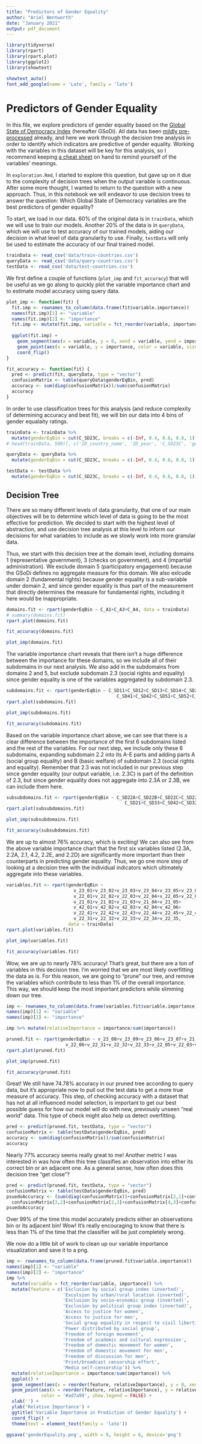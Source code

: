```yaml
---
title: "Predictors of Gender Equality"
author: "Ariel Wentworth"
date: "January 2021"
output: pdf_document
---
```


```r
library(tidyverse)
library(rpart)
library(rpart.plot)
library(ggplot2)
library(showtext)
```

```r
showtext_auto()
font_add_google(name = 'Lato', family = 'lato')
```

# Predictors of Gender Equality

In this file, we explore predictors of gender equality based on the [Global State of Democracy Index](https://www.idea.int/gsod-indices/dataset-resources) (hereafter GSoDi). All data has been [mildly pre-processed](https://github.com/ariel-j-w/GSoD-viz/blob/main/pre-processing.ipynb) already, and here we work through the decision tree analysis in order to identify which indicators are predictive of gender equality. Working with the variables in this dataset will be key for this analysis, so I recommend keeping [a cheat sheet](https://github.com/ariel-j-w/GSoD-viz/blob/main/Global%20State%20of%20Democracy%20Index%202020.png) on hand to remind yourself of the variables' meanings.

In `exploration.Rmd`, I started to explore this question, but gave up on it due to the complexity of decision trees when the output variable is continuous. After some more thought, I wanted to return to the question with a new approach. Thus, in this notebook we will endeavor to use decision trees to answer the question: Which Global State of Democracy variables are the best predictors of gender equality?

To start, we load in our data. 60% of the original data is in `trainData`, which we will use to train our models. Another 20% of the data is in `queryData`, which we will use to test accuracy of our trained models, aiding our decision in what level of data granularity to use. Finally, `testData` will only be used to estimate the accuracy of our final trained model.

```r
trainData <- read_csv('data/train-countries.csv')
queryData <- read_csv('data/query-countries.csv')
testData <- read_csv('data/test-countries.csv')
```

We first define a couple of functions (`plot_imp` and `fit_accuracy`) that will be useful as we go along to quickly plot the variable importance chart and to estimate model accuracy using query data.

```r
plot_imp <- function(fit) {
  fit.imp <- rownames_to_column(data.frame(fit$variable.importance))
  names(fit.imp)[1] <- "variable"
  names(fit.imp)[2] <- "importance"
  fit.imp <- mutate(fit.imp, variable = fct_reorder(variable, importance))
  
  ggplot(fit.imp) +
    geom_segment(aes(x = variable, y = 0, xend = variable, yend = importance)) +
    geom_point(aes(x = variable, y = importance, color = variable, size = 1.2), show.legend = FALSE) + 
    coord_flip()
}
```

```r
fit_accuracy <- function(fit) {
  pred <- predict(fit, queryData, type = "vector")
  confusionMatrix <- table(queryData$genderEqBin, pred)
  accuracy <- sum(diag(confusionMatrix))/sum(confusionMatrix)
  accuracy
}
```

In order to use classification trees for this analysis (and reduce complexity of determining accuracy and best fit), we will bin our data into 4 bins of gender equalaity ratings.

```r
trainData <- trainData %>%
  mutate(genderEqBin = cut(C_SD23C, breaks = c(-Inf, 0.4, 0.6, 0.8, 1)))
# head(trainData, 500)[, c('ID_country_name', 'ID_year', 'C_SD23C', 'genderEqBin')]

queryData <- queryData %>%
  mutate(genderEqBin = cut(C_SD23C, breaks = c(-Inf, 0.4, 0.6, 0.8, 1)))

testData <- testData %>%
  mutate(genderEqBin = cut(C_SD23C, breaks = c(-Inf, 0.4, 0.6, 0.8, 1)))
```


## Decision Tree

There are so many different levels of data granularity, that one of our main objectives will be to determine which level of data is going to be the most effective for prediction. We decided to start with the highest level of abstraction, and use decision tree analysis at this level to inform our decisions for what variables to include as we slowly work into more granular data.

Thus, we start with this decision tree at the domain level, including domains 1 (representative government), 3 (checks on government), and 4 (impartial administration). We exclude domain 5 (participatory engagement) because the GSoDi defines no aggregate measure for this domain. We also exlcude domain 2 (fundamental rights) because gender equality is a sub-variable under domain 2, and since gender equality is thus part of the measurement that directly determines the measure for fundamental rights, including it here would be inappropriate.

```r
domains.fit <- rpart(genderEqBin ~ C_A1+C_A3+C_A4, data = trainData)
# summary(domains.fit)
rpart.plot(domains.fit)
```

```r
fit_accuracy(domains.fit)
```


```r
plot_imp(domains.fit)
```

The variable importance chart reveals that there isn't a huge difference between the importance for these domains, so we include all of their subdomains in our next analysis. We also add in the subdomains from domains 2 and 5, but exclude subdomain 2.3 (social rights and equality) since gender equality is one of the variables aggregated by subdomain 2.3.

```r
subdomains.fit <- rpart(genderEqBin ~ C_SD11+C_SD12+C_SD13+C_SD14+C_SD21+C_SD22+C_SD31+C_SD32+C_SD33+
                                         C_SD41+C_SD42+C_SD51+C_SD52+C_SD53+C_SD54, data = trainData)
rpart.plot(subdomains.fit)
```

```r
plot_imp(subdomains.fit)
```

```r
fit_accuracy(subdomains.fit)
```

Based on the variable importance chart above, we can see that there is a clear difference between the importance of the first 6 subdomains listed and the rest of the variables. For our next step, we include only these 6 subdomains, expanding subdomain 2.2 into its A-E parts and adding parts A (social group equality) and B (basic welfare) of subdomain 2.3 (social rights and equality). Remember that 2.3 was not included in our previous step since gender equality (our output variable, i.e. 2.3C) is part of the definition of 2.3, but since gender equality does not aggregate into 2.3A or 2.3B, we can include them here.

```r
subsubdomains.fit <- rpart(genderEqBin ~ C_SD22A+C_SD22B+C_SD22C+C_SD22D+C_SD22E+C_SD13+
                                            C_SD21+C_SD33+C_SD42+C_SD32+C_SD23A+C_SD23B, data = trainData)
rpart.plot(subsubdomains.fit)
```

```r
plot_imp(subsubdomains.fit)
```

```r
fit_accuracy(subsubdomains.fit)
```

We are up to almost 76% accuracy, which is exciting! We can also see from the above variable importance chart that the first six variables listed (2.3A, 2.2A, 2.1, 4.2, 2.2E, and 2.2D) are significantly more important than their counterparts in predicting gender equality. Thus, we go one more step of looking at a decision tree with the individual indicators which ultimately aggregate into these variables.

```r
variables.fit <- rpart(genderEqBin ~
                         v_23_01+v_23_02+v_23_03+v_23_04+v_23_05+v_23_06+v_23_07+v_23_08+v_23_09+v_23_10+
                         v_22_01+v_22_02+v_22_03+v_22_04+v_22_05+v_22_06+v_22_07+v_22_08+
                         v_21_01+v_21_02+v_21_03+v_21_04+v_21_05+
                         v_42_01+v_42_02+v_42_03+v_42_04+v_42_06+
                         v_22_41+v_22_42+v_22_43+v_22_44+v_22_45+v_22_46+v_22_47+ 
                         v_22_31+v_22_32+v_22_33+v_22_34+v_22_35,
                       data = trainData)
rpart.plot(variables.fit)
```

```r
plot_imp(variables.fit)
```

```r
fit_accuracy(variables.fit)
```

Wow, we are up to nearly 78% accuracy! That's great, but there are a ton of variables in this decision tree. I'm worried that we are most likely overfitting the data as is. For this reason, we are going to "prune" our tree, and remove the variables which contribute to less than 1% of the overall importance. This way, we should keep the most important predictors while slimming down our tree.

```r
imp <- rownames_to_column(data.frame(variables.fit$variable.importance))
names(imp)[1] <- "variable"
names(imp)[2] <- "importance"

imp %>% mutate(relativeImportance = importance/sum(importance))
```

```r
pruned.fit <- rpart(genderEqBin ~ v_23_08+v_23_09+v_23_06+v_23_07+v_21_02+v_21_01+v_23_02+v_23_04+
                      v_22_06+v_22_31+v_22_32+v_22_33+v_22_05+v_22_03+v_22_01, data = trainData)
rpart.plot(pruned.fit) 
```

```r
plot_imp(pruned.fit)
```

```r
fit_accuracy(pruned.fit)
```

Great! We still have 74.78% accuracy in our pruned tree according to query data, but it's appropriate now to pull out the test data to get a more true measure of accuracy. This step, of checking accuracy with a dataset that has not at all influenced model selection, is important to get our best possible guess for how our model will do with new, previously unseen "real world" data. This type of check might also help us detect overfitting.

```r
pred <- predict(pruned.fit, testData, type = "vector")
confusionMatrix <- table(testData$genderEqBin, pred)
accuracy <- sum(diag(confusionMatrix))/sum(confusionMatrix)
accuracy
```

Nearly 77% accuracy seems really great to me! Another metric I was interested in was how often this tree classifies an observation into either its correct bin or an adjacent one. As a general sense, how often does this decision tree "get close"? 

```r
pred <- predict(pruned.fit, testData, type = "vector")
confusionMatrix <- table(testData$genderEqBin, pred)
psuedoAccuracy <- (sum(diag(confusionMatrix))+confusionMatrix[2,1]+confusionMatrix[1,2]+
  confusionMatrix[3,2]+confusionMatrix[2,3]+confusionMatrix[4,3]+confusionMatrix[3,4])/sum(confusionMatrix)
psuedoAccuracy
```

Over 99% of the time this model accurately predicts either an observations bin or its adjacent bin! Wow! It's really encouraging to know that there is less than 1% of the time that the classifier will be just completely wrong.

We now do a little bit of work to clean up our variable importance visualization and save it to a png.

```r
imp <- rownames_to_column(data.frame(pruned.fit$variable.importance))
names(imp)[1] <- "variable"
names(imp)[2] <- "importance"
imp %>% 
  mutate(variable = fct_reorder(variable, importance)) %>%
  mutate(feature = c('Exclusion by social group index (inverted)',
                     'Exculsion by urban/rural location (inverted)',
                     'Exclusion by socio-economic group (inverted)',
                     'Exclusion by political group index (inverted)',
                     'Access to justice for women',
                     'Access to justice for men',
                     'Social group equality in respect to civil liberties',
                     'Power distributed by social group',
                     'Freedom of foreign movement',
                     'Freedom of academic and cultural expression',
                     'Freedom of domestic movement for women',
                     'Freedom of domestic movement for men',
                     'Freedom of discussion for men',
                     'Print/broadcast censorship effort',
                     'Media self-censorship')) %>%
  mutate(relativeImportance = importance/sum(importance)) %>%
  ggplot() +
  geom_segment(aes(x = reorder(feature, relativeImportance), y = 0, xend = feature, yend = relativeImportance)) +
  geom_point(aes(x = reorder(feature, relativeImportance), y = relativeImportance, size = 1.2),
             color = '#ad7a99', show.legend = FALSE) +
  xlab('') +
  ylab('Relative Importance') + 
  ggtitle('Variable Importance in Prediction of Gender Equality') +
  coord_flip() +
  theme(text = element_text(family = 'lato'))
```

```r
ggsave('genderEquality.png', width = 9, height = 6, device='png')
```

